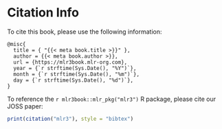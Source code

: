 # Citation Info

To cite this book, please use the following information:


<!-- FIXME: make dynamic after https://github.com/quarto-dev/quarto-cli/discussions/1072 -->
```
@misc{
  title = { "{{< meta book.title >}}" },
  author = {{< meta book.author >}},
  url = {https://mlr3book.mlr-org.com},
  year = {`r strftime(Sys.Date(), "%Y")`},
  month = {`r strftime(Sys.Date(), "%m")`},
  day = {`r strftime(Sys.Date(), "%d")`},
}
```

To reference the `r mlr3book::mlr_pkg("mlr3")` R package, please cite our JOSS paper:

```r
print(citation("mlr3"), style = "bibtex")
```

